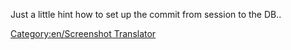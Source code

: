 Just a little hint how to set up the commit from session to the DB..

[[Category:en/Screenshot Translator]]